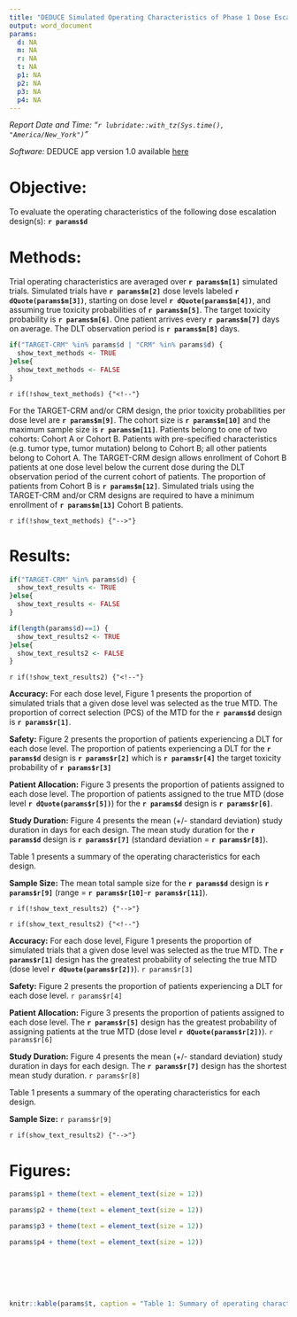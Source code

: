 ```yaml
---
title: "DEDUCE Simulated Operating Characteristics of Phase 1 Dose Escalation Designs"
output: word_document
params:
  d: NA
  m: NA
  r: NA
  t: NA
  p1: NA
  p2: NA
  p3: NA
  p4: NA
---
```

*Report Date and Time: "`r lubridate::with_tz(Sys.time(), "America/New_York")`"*

*Software:* DEDUCE app version 1.0 available [here](https://bengarski.shinyapps.io/DEDUCE/) 


# Objective:

To evaluate the operating characteristics of the following dose escalation design(s): **`r params$d`**

# Methods:

Trial operating characteristics are averaged over **`r params$m[1]`** simulated trials. Simulated trials have **`r params$m[2]`** dose levels labeled **`r dQuote(params$m[3])`**, starting on dose level **`r dQuote(params$m[4])`**, and assuming true toxicity probabilities of **`r params$m[5]`**. The target toxicity probability is **`r params$m[6]`**. One patient arrives every **`r params$m[7]`** days on average. The DLT observation period is **`r params$m[8]`** days.

<!-- Test if TARGET-CRM/CRM is a Design Used -->
```r
if("TARGET-CRM" %in% params$d | "CRM" %in% params$d) {
  show_text_methods <- TRUE
}else{
  show_text_methods <- FALSE
}
```

<!-- Only Show if TARGET-CRM/CRM is Selected -->
`r if(!show_text_methods) {"<!--"}`

For the TARGET-CRM and/or CRM design, the prior toxicity probabilities per dose level are **`r params$m[9]`**. The cohort size is **`r params$m[10]`** and the maximum sample size is **`r params$m[11]`**. Patients belong to one of two cohorts: Cohort A or Cohort B. Patients with pre-specified characteristics (e.g. tumor type, tumor mutation) belong to Cohort B; all other patients belong to Cohort A. The TARGET-CRM design allows enrollment of Cohort B patients at one dose level below the current dose during the DLT observation period of the current cohort of patients. The proportion of patients from Cohort B is **`r params$m[12]`**. Simulated trials using the TARGET-CRM and/or CRM designs are required to have a minimum enrollment of **`r params$m[13]`** Cohort B patients.


`r if(!show_text_methods) {"-->"}`

# Results:

<!-- Test if TARGET-CRM is a Design Used -->
```r
if("TARGET-CRM" %in% params$d) {
  show_text_results <- TRUE
}else{
  show_text_results <- FALSE
}
```

<!-- Test if 1 Design Used -->
```r
if(length(params$d)==1) {
  show_text_results2 <- TRUE
}else{
  show_text_results2 <- FALSE
}
```

<!-- Only Show if 1 Design Used -->
`r if(!show_text_results2) {"<!--"}`

**Accuracy:** For each dose level, Figure 1 presents the proportion of simulated trials that a given dose level was selected as the true MTD. The proportion of correct selection (PCS) of the MTD for the **`r params$d`** design is **`r params$r[1]`**.

**Safety:** Figure 2 presents the proportion of patients experiencing a DLT for each dose level. The proportion of patients experiencing a DLT for the **`r params$d`** design is **`r params$r[2]`** which is **`r params$r[4]`** the target toxicity probability of **`r params$r[3]`**

**Patient Allocation:** Figure 3 presents the proportion of patients assigned to each dose level. The proportion of patients assigned to the true MTD (dose level **`r dQuote(params$r[5])`**) for the **`r params$d`** design is **`r params$r[6]`**.

**Study Duration:** Figure 4 presents the mean (+/- standard deviation) study duration in days for each design. The mean study duration for the **`r params$d`** design is **`r params$r[7]`** (standard deviation = **`r params$r[8]`**).

Table 1 presents a summary of the operating characteristics for each design.

**Sample Size:** The mean total sample size for the **`r params$d`** design is **`r params$r[9]`** (range = **`r params$r[10]`**-**`r params$r[11]`**).

`r if(!show_text_results2) {"-->"}`

<!-- Only Show if 2+ Designs Used -->
`r if(show_text_results2) {"<!--"}`

**Accuracy:** For each dose level, Figure 1 presents the proportion of simulated trials that a given dose level was selected as the true MTD. The **`r params$r[1]`** design has the greatest probability of selecting the true MTD (dose level **`r dQuote(params$r[2])`**). `r params$r[3]`

**Safety:** Figure 2 presents the proportion of patients experiencing a DLT for each dose level. `r params$r[4]`

**Patient Allocation:** Figure 3 presents the proportion of patients assigned to each dose level. The **`r params$r[5]`** design has the greatest probability of assigning patients at the true MTD (dose level **`r dQuote(params$r[2])`**). `r params$r[6]`

**Study Duration:** Figure 4 presents the mean (+/- standard deviation) study duration in days for each design. The **`r params$r[7]`** design has the shortest mean study duration. `r params$r[8]`

Table 1 presents a summary of the operating characteristics for each design.

**Sample Size:** `r params$r[9]`

`r if(show_text_results2) {"-->"}`

# Figures:

```r
params$p1 + theme(text = element_text(size = 12))  
```

```r
params$p2 + theme(text = element_text(size = 12)) 
```

```r
params$p3 + theme(text = element_text(size = 12)) 
```

```r
params$p4 + theme(text = element_text(size = 12)) 
```

<br><br><br><br>

```r
knitr::kable(params$t, caption = "Table 1: Summary of operating characteristics for the selected designs.")
```

